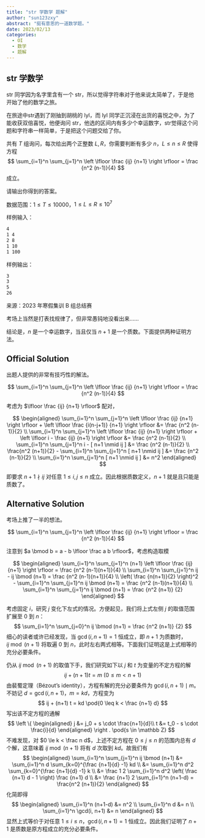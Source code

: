 ```yaml
---
title: "str 学数学 题解"
author: "sun123zxy"
abstract: "挺有意思的一道数学题。"
date: 2023/02/13
categories:
  - OI
  - 数学
  - 题解
---
```


::: {#exm-problem}

## str 学数学

str 同学因为名字里含有一个 str，所以觉得字符串对于他来说太简单了，于是他开始了他的数学之旅。

在旅途中str遇到了刚抽到胡桃的 lyl，而 lyl 同学正沉浸在出货的喜悦之中，为了能收获双倍喜悦，他便询问 str，他选的区间内有多少个幸运数字，str觉得这个问题和字符串一样简单，于是把这个问题交给了你。

共有 $T$ 组询问，每次给出两个正整数 $L,R$，你需要判断有多少 $n$，$L \leq n \leq R$ 使得方程
$$
\sum_{i=1}^n \sum_{j=1}^n \left \lfloor \frac {ij} {n+1} \right \rfloor = \frac {n^2 (n-1)}{4}
$$
成立。

请输出你得到的答案。

数据范围：$1 \leq T \leq 10000$，$1 \leq L \leq R \leq 10^7$

样例输入：

```default
4
1 4
2 8
1 10
1 100
```

样例输出：

```default
3
3
5
26
```

来源：2023 年寒假集训 B 组总结赛

:::

考场上当然是打表找规律了，但非常愚钝地没看出来……

结论是，$n$ 是一个幸运数字，当且仅当 $n+1$ 是一个质数。下面提供两种证明方法。

## Official Solution

出题人提供的非常有技巧性的解法。

$$
\sum_{i=1}^n \sum_{j=1}^n \left \lfloor \frac {ij} {n+1} \right \rfloor = \frac {n^2 (n-1)}{4}
$$

考虑为 $\lfloor \frac {ij} {n+1} \rfloor$ 配对，

$$
\begin{aligned}
\sum_{i=1}^n \sum_{j=1}^n \left \lfloor \frac {ij} {n+1} \right \rfloor + \left \lfloor \frac {i(n-j+1)} {n+1} \right \rfloor &= \frac {n^2 (n-1)}{2} \\
\sum_{i=1}^n \sum_{j=1}^n \left \lfloor \frac {ij} {n+1} \right \rfloor + \left \lfloor i - \frac {ij} {n+1} \right \rfloor &= \frac {n^2 (n-1)}{2} \\
\sum_{i=1}^n \sum_{j=1}^n i - [ n+1 \nmid ij ] &= \frac {n^2 (n-1)}{2} \\
\frac{n^2 (n+1)}{2} - \sum_{i=1}^n \sum_{j=1}^n [ n+1 \nmid ij ] &= \frac {n^2 (n-1)}{2} \\
\sum_{i=1}^n \sum_{j=1}^n [ n+1 \nmid ij ] &= n^2
\end{aligned}
$$

即要求 $n+1 \nmid ij$ 对任意 $1 \leq i,j \leq n$ 成立。因此根据质数定义，$n+1$ 就是且只能是质数了。

## Alternative Solution

考场上推了一半的想法。

$$
\sum_{i=1}^n \sum_{j=1}^n \left \lfloor \frac {ij} {n+1} \right \rfloor = \frac {n^2 (n-1)}{4}
$$

注意到 $a \bmod b = a - b \lfloor \frac a b \rfloor$，考虑构造取模

$$
\begin{aligned}
\sum_{i=1}^n \sum_{j=1}^n (n+1) \left \lfloor \frac {ij} {n+1} \right \rfloor = \frac {n^2 (n-1)(n+1)}{4} \\
\sum_{i=1}^n \sum_{j=1}^n ij - ij \bmod (n+1) = \frac {n^2 (n-1)(n+1)}{4} \\
\left( \frac {n(n+1)}{2} \right)^2 - \sum_{i=1}^n \sum_{j=1}^n ij \bmod (n+1) = \frac {n^2 (n-1)(n+1)}{4} \\
\sum_{i=1}^n \sum_{j=1}^n ij \bmod (n+1) = \frac {n^2 (n+1)} {2}
\end{aligned}
$$

考虑固定 $i$，研究 $j$ 变化下左式的情况。方便起见，我们将上式左侧 $j$ 的取值范围扩展至 $0$ 到 $n$：
$$
\sum_{i=1}^n \sum_{j=0}^n ij \bmod (n+1) = \frac {n^2 (n+1)} {2}
$$
细心的读者或许已经发现，当 $\gcd(i,n+1) = 1$ 恒成立，即 $n+1$ 为质数时，$ij \bmod (n+1)$ 将取遍 $0$ 到 $n$，此时左右两式相等。下面我们证明这是上式相等的充分必要条件。

仍从 $ij \bmod (n+1)$ 的取值下手，我们研究如下以 $j$ 和 $t$ 为变量的不定方程的解
$$
ij + (n+1) t = m \pod{0 \leq m < n+1}
$$
由裴蜀定理（Bézout's identity），方程有解的充分必要条件为 $\gcd(i,n+1) \mid m$。不妨记 $d = \gcd(i,n+1)$，$m = k d$，方程变为
$$
ij + (n+1) t = kd \pod{0 \leq k < \frac {n+1} d}
$$
写出该不定方程的通解
$$
\left \{
\begin{aligned}
j &= j_0 + s \cdot \frac{n+1}{d}\\
t &= t_0 - s \cdot \frac{i}{d}
\end{aligned}
\right . \pod{s \in \mathbb Z}
$$
不难发现，对 $0 \le k < \frac n d$，上述不定方程在 $0 \leq j \leq n$ 的范围内总有 $d$ 个解，这意味着 $ij \bmod (n+1)$ 将有 $d$ 次取到 $kd$。故我们有
$$
\begin{aligned}
\sum_{i=1}^n \sum_{j=1}^n ij \bmod (n+1)
&= \sum_{i=1}^n d \sum_{k=0}^{\frac {n+1}{d} -1} kd \\
&= \sum_{i=1}^n d^2 \sum_{k=0}^{\frac {n+1}{d} -1} k \\
&= \frac 1 2 \sum_{i=1}^n d^2 \left( \frac {n+1} d - 1 \right) \frac {n+1} d \\
&= \frac {n+1} 2 \sum_{i=1}^n (n+1-d) = \frac{n^2 (n+1)}{2}
\end{aligned}
$$
化简即得
$$
\begin{aligned}
\sum_{i=1}^n (n+1-d) &= n^2 \\
\sum_{i=1}^n d &= n \\
\sum_{i=1}^n \gcd(i, n+1) &= n
\end{aligned} 
$$
显然上式等价于对任意 $1 \leq i \leq n$，$\gcd(i, n+1) = 1$ 恒成立。因此我们证明了 $n+1$ 是质数是原方程成立的充分必要条件。